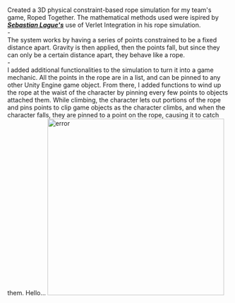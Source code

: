 \
Created a 3D physical constraint-based rope simulation for my team's game, Roped Together.
The mathematical methods used were ispired by [***Sebastian Lague's***](https://github.com/SebLague/Cloth-and-IK-Test) use of Verlet Integration
in his rope simulation.\
-\
The system works by having a series of points constrained to be a fixed distance apart. Gravity is then applied, then the points fall, 
but since they can only be a certain distance apart, they behave like a rope.\
-\
I added additional functionalities to the simulation to turn it into a game mechanic. All the points in the rope 
are in a list, and can be pinned to any other Unity Engine game object. From there, I added functions to wind up the rope at 
the waist of the character by pinning every few points to objects attached them. While climbing, the character lets out portions of the 
rope and pins points to clip game objects as the character climbs, and when the character falls, they are pinned to a point on the 
rope, causing it to catch them.
Hello...
<img src="/images/ropedNew.gif" alt="error" width="400" height="400"></img>
